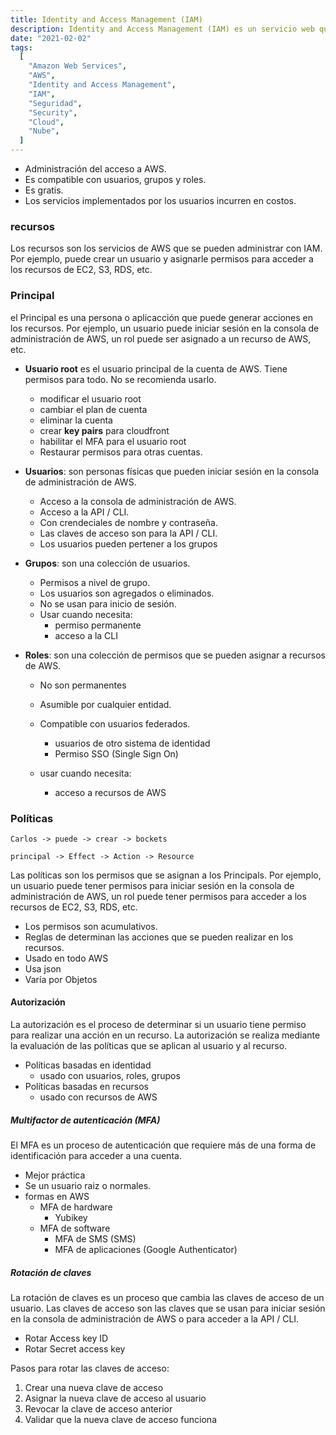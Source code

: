 ```yaml
---
title: Identity and Access Management (IAM)
description: Identity and Access Management (IAM) es un servicio web que ayuda a la seguridad de la nube de Amazon Web Services (AWS). Proporciona control de acceso a AWS recursos. Puede crear usuarios y grupos, y asignarles permisos para acceder a los recursos. Puede crear roles y asignarlos a AWS recursos. Puede usar IAM para permitir que los usuarios de su cuenta accedan a recursos de AWS de forma segura.
date: "2021-02-02"
tags:
  [
    "Amazon Web Services",
    "AWS",
    "Identity and Access Management",
    "IAM",
    "Seguridad",
    "Security",
    "Cloud",
    "Nube",
  ]
---
```


- Administración del acceso a AWS.
- Es compatible con usuarios, grupos y roles.
- Es gratis.
- Los servicios implementados por los usuarios incurren en costos.

### recursos

Los recursos son los servicios de AWS que se pueden administrar con IAM. Por ejemplo, puede crear un usuario y asignarle permisos para acceder a los recursos de EC2, S3, RDS, etc.

### Principal

el Principal es una persona o aplicacción que puede generar acciones en los recursos. Por ejemplo, un usuario puede iniciar sesión en la consola de administración de AWS, un rol puede ser asignado a un recurso de AWS, etc.

- **Usuario root** es el usuario principal de la cuenta de AWS. Tiene permisos para todo. No se recomienda usarlo.

  - modificar el usuario root
  - cambiar el plan de cuenta
  - eliminar la cuenta
  - crear **key pairs** para cloudfront
  - habilitar el MFA para el usuario root
  - Restaurar permisos para otras cuentas.

- **Usuarios**: son personas físicas que pueden iniciar sesión en la consola de administración de AWS.

  - Acceso a la consola de administración de AWS.
  - Acceso a la API / CLI.
  - Con crendeciales de nombre y contraseña.
  - Las claves de acceso son para la API / CLI.
  - Los usuarios pueden pertener a los grupos

- **Grupos**: son una colección de usuarios.

  - Permisos a nivel de grupo.
  - Los usuarios son agregados o eliminados.
  - No se usan para inicio de sesión.
  - Usar cuando necesita:
    - permiso permanente
    - acceso a la CLI

- **Roles**: son una colección de permisos que se pueden asignar a recursos de AWS.

  - No son permanentes
  - Asumible por cualquier entidad.
  - Compatible con usuarios federados.

    - usuarios de otro sistema de identidad
    - Permiso SSO (Single Sign On)

  - usar cuando necesita:
    - acceso a recursos de AWS

### Políticas

<FormCard>

    Carlos -> puede -> crear -> bockets

    principal -> Effect -> Action -> Resource

</FormCard>

Las políticas son los permisos que se asignan a los Principals. Por ejemplo, un usuario puede tener permisos para iniciar sesión en la consola de administración de AWS, un rol puede tener permisos para acceder a los recursos de EC2, S3, RDS, etc.

- Los permisos son acumulativos.
- Reglas de determinan las acciones que se pueden realizar en los recursos.
- Usado en todo AWS
- Usa json
- Varía por Objetos

#### Autorización

La autorización es el proceso de determinar si un usuario tiene permiso para realizar una acción en un recurso. La autorización se realiza mediante la evaluación de las políticas que se aplican al usuario y al recurso.

- Políticas basadas en identidad
  - usado con usuarios, roles, grupos
- Políticas basadas en recursos
  - usado con recursos de AWS

##### Multifactor de autenticación (MFA)

El MFA es un proceso de autenticación que requiere más de una forma de identificación para acceder a una cuenta.

- Mejor práctica
- Se un usuario raiz o normales.
- formas en AWS
  - MFA de hardware
    - Yubikey
  - MFA de software
    - MFA de SMS (SMS)
    - MFA de aplicaciones (Google Authenticator)

##### Rotación de claves

La rotación de claves es un proceso que cambia las claves de acceso de un usuario. Las claves de acceso son las claves que se usan para iniciar sesión en la consola de administración de AWS o para acceder a la API / CLI.

- Rotar Access key ID
- Rotar Secret access key

Pasos para rotar las claves de acceso:

1. Crear una nueva clave de acceso
2. Asignar la nueva clave de acceso al usuario
3. Revocar la clave de acceso anterior
4. Validar que la nueva clave de acceso funciona
